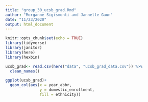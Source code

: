 ```yaml
---
title: "group_30_ucsb_grad.Rmd"
author: "Morganne Sigismonti and Jannelle Gaun"
date: "11/23/2020"
output: html_document
---
```


```r
knitr::opts_chunk$set(echo = TRUE)
library(tidyverse)
library(janitor)
library(here)
library(hexbin)
```

```r
ucsb_grad<- read.csv(here("data", "ucsb_grad_data.csv")) %>% 
  clean_names()
```

```r
ggplot(ucsb_grad)+
  geom_col(aes(x = year_abbr, 
               y = domestic_enrollment,
               fill = ethnicity))
```

